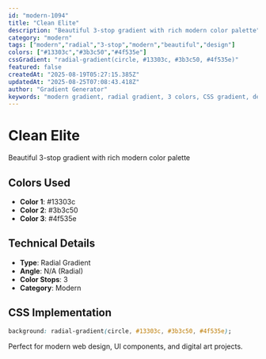 ```yaml
---
id: "modern-1094"
title: "Clean Elite"
description: "Beautiful 3-stop gradient with rich modern color palette"
category: "modern"
tags: ["modern","radial","3-stop","modern","beautiful","design"]
colors: ["#13303c","#3b3c50","#4f535e"]
cssGradient: "radial-gradient(circle, #13303c, #3b3c50, #4f535e)"
featured: false
createdAt: "2025-08-19T05:27:15.385Z"
updatedAt: "2025-08-25T07:08:43.418Z"
author: "Gradient Generator"
keywords: "modern gradient, radial gradient, 3 colors, CSS gradient, design, #13303c, #3b3c50, #4f535e"
---
```


# Clean Elite

Beautiful 3-stop gradient with rich modern color palette

## Colors Used
- **Color 1**: #13303c
- **Color 2**: #3b3c50
- **Color 3**: #4f535e

## Technical Details
- **Type**: Radial Gradient
- **Angle**: N/A (Radial)
- **Color Stops**: 3
- **Category**: Modern

## CSS Implementation
```css
background: radial-gradient(circle, #13303c, #3b3c50, #4f535e);
```

Perfect for modern web design, UI components, and digital art projects.
